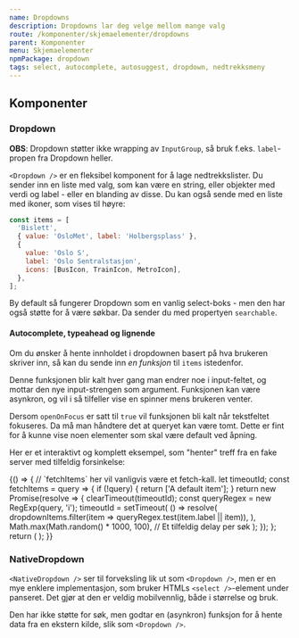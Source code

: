 ```yaml
---
name: Dropdowns
description: Dropdowns lar deg velge mellom mange valg
route: /komponenter/skjemaelementer/dropdowns
parent: Komponenter
menu: Skjemaelementer
npmPackage: dropdown
tags: select, autocomplete, autosuggest, dropdown, nedtrekksmeny
---
```



<PageHeader />

<Playground>
  <Dropdown items={dropdownItems} label="Stoppesteder" />
  <Dropdown
    items={dropdownItems}
    searchable
    label="Søk etter stoppesteder"
    placeholder="F.eks. Bislett"
  />
</Playground>

## Komponenter

### Dropdown

<ImportStatement imports="Dropdown" />
<Props of={Dropdown} />

**OBS**: Dropdown støtter ikke wrapping av `InputGroup`, så bruk f.eks. `label`-propen fra Dropdown heller.

`<Dropdown />` er en fleksibel komponent for å lage nedtrekkslister. Du sender inn en liste med valg, som kan være en string, eller objekter med verdi og label - eller en blanding av disse. Du kan også sende med en liste med ikoner, som vises til høyre:

```js
const items = [
  'Bislett',
  { value: 'OsloMet', label: 'Holbergsplass' },
  {
    value: 'Oslo S',
    label: 'Oslo Sentralstasjon',
    icons: [BusIcon, TrainIcon, MetroIcon],
  },
];
```

By default så fungerer Dropdown som en vanlig select-boks - men den har også støtte for å være søkbar. Da sender du med propertyen `searchable`.

#### Autocomplete, typeahead og lignende

Om du ønsker å hente innholdet i dropdownen basert på hva brukeren skriver inn, så kan du sende inn _en funksjon_ til `items` istedenfor.

Denne funksjonen blir kalt hver gang man endrer noe i input-feltet, og mottar den nye input-strengen som argument. Funksjonen kan være asynkron, og vil i så tilfeller vise en spinner mens brukeren venter.

Dersom `openOnFocus` er satt til `true` vil funksjonen bli kalt når tekstfeltet fokuseres. Da må man håndtere det at queryet kan være tomt. Dette er fint for å kunne vise noen elementer som skal være default ved åpning.

Her er et interaktivt og komplett eksempel, som "henter" treff fra en fake server med tilfeldig forsinkelse:

<Playground>
  {() => {
    // `fetchItems` her vil vanligvis være et fetch-kall.
    let timeoutId;
    const fetchItems = query => {
      if (!query) {
        return ['A default item'];
      }
      return new Promise(resolve => {
        clearTimeout(timeoutId);
        const queryRegex = new RegExp(query, 'i');
        timeoutId = setTimeout(
          () =>
            resolve(
              dropdownItems.filter(item => queryRegex.test(item.label || item)),
            ),
          Math.max(Math.random() * 1000, 100), // Et tilfeldig delay per søk
        );
      });
    };
    return (
      <Dropdown
        searchable
        openOnFocus
        items={fetchItems}
        placeholder="Søk asynkront"
      />
    );
  }}
</Playground>

### NativeDropdown

<ImportStatement imports="NativeDropdown" />
<Props of={NativeDropdown} />

`<NativeDropdown />` ser til forveksling lik ut som `<Dropdown />`, men er en mye enklere implementasjon, som bruker HTMLs `<select />`-element under panseret. Det gjør at den er veldig mobilvennlig, både i størrelse og bruk.

Den har ikke støtte for søk, men godtar en (asynkron) funksjon for å hente data fra en ekstern kilde, slik som `<Dropdown />`.

<Playground>
  <NativeDropdown items={dropdownItems} />
</Playground>
